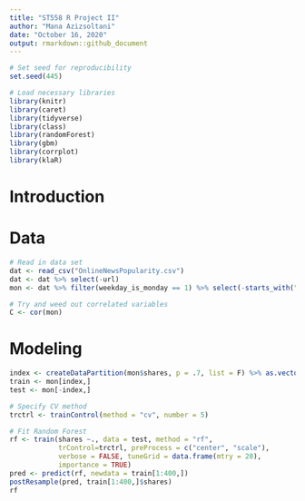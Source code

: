 ```yaml
---
title: "ST558 R Project II"
author: "Mana Azizsoltani"
date: "October 16, 2020"
output: rmarkdown::github_document
---
```


```r
# Set seed for reproducibility
set.seed(445)

# Load necessary libraries
library(knitr)
library(caret)
library(tidyverse)
library(class)
library(randomForest)
library(gbm)
library(corrplot)
library(klaR)
```

# Introduction

# Data
```r
# Read in data set
dat <- read_csv("OnlineNewsPopularity.csv")
dat <- dat %>% select(-url)
mon <- dat %>% filter(weekday_is_monday == 1) %>% select(-starts_with("weekday_is_"))

# Try and weed out correlated variables
C <- cor(mon)
```

# Modeling

```r
index <- createDataPartition(mon$shares, p = .7, list = F) %>% as.vector()
train <- mon[index,]
test <- mon[-index,]

# Specify CV method
trctrl <- trainControl(method = "cv", number = 5)

# Fit Random Forest
rf <- train(shares ~., data = test, method = "rf",
            trControl=trctrl, preProcess = c("center", "scale"),
            verbose = FALSE, tuneGrid = data.frame(mtry = 20),
            importance = TRUE)
pred <- predict(rf, newdata = train[1:400,])
postResample(pred, train[1:400,]$shares)
rf
```

